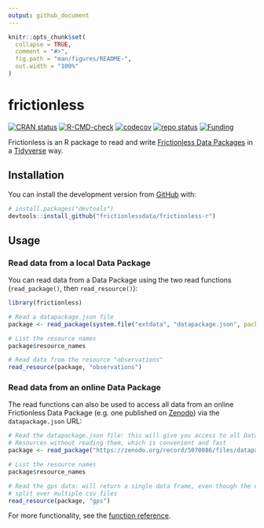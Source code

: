 ```yaml
---
output: github_document
---
```


<!-- README.md is generated from README.Rmd. Please edit that file -->

```r
knitr::opts_chunk$set(
  collapse = TRUE,
  comment = "#>",
  fig.path = "man/figures/README-",
  out.width = "100%"
)
```

# frictionless

<!-- badges: start -->
[![CRAN status](https://www.r-pkg.org/badges/version/frictionless)](https://CRAN.R-project.org/package=frictionless)
[![R-CMD-check](https://github.com/frictionlessdata/frictionless-r/workflows/R-CMD-check/badge.svg)](https://github.com/frictionlessdata/frictionless-r/actions)
[![codecov](https://codecov.io/gh/frictionlessdata/frictionless-r/branch/main/graph/badge.svg?token=bKtiHW21K0)](https://codecov.io/gh/frictionlessdata/frictionless-r)
[![repo status](https://www.repostatus.org/badges/latest/active.svg)](https://www.repostatus.org/#active)
[![Funding](https://img.shields.io/static/v1?label=powered+by&message=lifewatch.be&labelColor=1a4e8a&color=f15922)](https://lifewatch.be/)
<!-- badges: end -->

Frictionless is an R package to read and write [Frictionless Data Packages](https://specs.frictionlessdata.io/data-package/) in a [Tidyverse](https://www.tidyverse.org/) way.

## Installation

You can install the development version from [GitHub](https://github.com/) with:

``` r
# install.packages("devtools")
devtools::install_github("frictionlessdata/frictionless-r")
```

## Usage

### Read data from a local Data Package

You can read data from a Data Package using the two read functions 
(`read_package()`, then `read_resource()`):

```r
library(frictionless)

# Read a datapackage.json file
package <- read_package(system.file("extdata", "datapackage.json", package = "frictionless"))

# List the resource names
package$resource_names

# Read data from the resource "observations"
read_resource(package, "observations")
```

### Read data from an online Data Package

The read functions can also be used to access all data from an online Frictionless Data Package (e.g. one published on [Zenodo](https://doi.org/10.5281/zenodo.5070086)) via the `datapackage.json` URL:

```r
# Read the datapackage.json file: this will give you access to all Data 
# Resources without reading them, which is convenient and fast
package <- read_package("https://zenodo.org/record/5070086/files/datapackage.json")

# List the resource names
package$resource_names

# Read the gps data: will return a single data frame, even though the data are 
# split over multiple csv files
read_resource(package, "gps")
```

For more functionality, see the [function reference](https://frictionlessdata.github.io/frictionless-r/reference/index.html).
